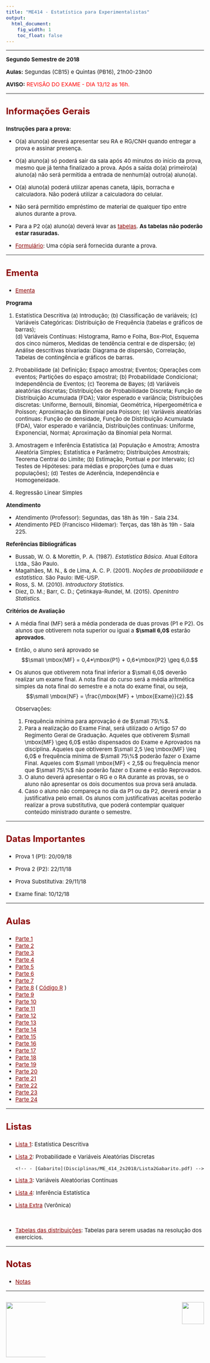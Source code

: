 ```yaml
---
title: "ME414 - Estatística para Experimentalistas"
output:
  html_document:
    fig_width: 1
    toc_float: false
---
```


<style type="text/css">
.nav.navbar-nav.navbar-right a {
    color: white;
}
.navbar {
  background-color:maroon;
  border-color:black;
}
.navbar-brand {
color:black!important;
}
body{ /* Normal  */
      font-size: 15px;
  }
h1.title {
  font-size: 30px;
}
h3 { /* Header 3 */
  font-size: 24px;
  color: DarkRed;
}
</style>

<style>
a:link {
    color: darkred;
}
a:visited {
    color: darkred;
}
a:hover {
    color: blue;
}
.column-f1{
  float: left;
  width: 20%;
  text-align: left;
}
.column-f2{
  float: right;
  width: 20%;
  text-align: right;
}
</style>

----

**Segundo Semestre de 2018**

**Aulas:** Segundas (CB15) e Quintas (PB16), 21h00-23h00 

**AVISO:**<span style="color:red"> REVISÃO DO EXAME - DIA 13/12 as 16h.  </span>

----

### **Informações Gerais**

**Instruções para a prova:**

- O(a) aluno(a) deverá apresentar seu RA e RG/CNH quando entregar a prova e assinar presença.

- O(a) aluno(a) só poderá sair da sala após 40 minutos do início da prova, mesmo que já tenha finalizado a prova. Após a saída do(a) primeiro(a) aluno(a) não será permitida a entrada de nenhum(a) outro(a) aluno(a).

- O(a) aluno(a) poderá utilizar apenas caneta, lápis, borracha e calculadora. Não poderá utilizar a calculadora do celular.

- Não será permitido empréstimo de material de qualquer tipo entre alunos durante a prova. 

- Para a P2 o(a) aluno(a) deverá levar as [tabelas](Disciplinas/ME_414_2s2018/Tabelas.pdf). **As tabelas não poderão estar rasuradas.** 

- [Formulário](Disciplinas/ME_414_2s2018/Formulario.pdf): Uma cópia será fornecida durante a prova.


----

### **Ementa**

- [Ementa](Disciplinas/ME_414_2s2018/Ementa.pdf)


**Programa**

  1. Estatística Descritiva
    (a) Introdução;
    (b) Classificação de variáveis;	
    (c) Variáveis Categóricas: Distribuição de Frequência (tabelas e gráficos de barras);	
    (d) Variáveis Contínuas: Histograma, Ramo e Folha, Box-Plot, Esquema dos cinco números, Medidas de tendência central e de dispersão;
    (e) Análise descritivas bivariada: Diagrama de dispersão, Correlação, Tabelas de contingência e gráficos de barras.

  2. Probabilidade
    (a) Definição; Espaço amostral; Eventos; Operações com eventos; Partições do espaço amostral;
    (b) Probabilidade Condicional; Independência de Eventos;
    (c) Teorema de Bayes;
    (d) Variáveis aleatórias discretas; Distribuições de Probabilidade Discreta; Função de Distribuição Acumulada (FDA); Valor esperado e variância; Distribuições discretas: Uniforme, Bernoulli, Binomial, Geométrica, Hipergeométrica e Poisson; Aproximação da Binomial pela Poisson;
    (e) Variáveis aleatórias continuas: Função de densidade, Função de Distribuição Acumulada (FDA), Valor esperado e variância, Distribuições continuas: Uniforme, Exponencial, Normal; Aproximação da Binomial pela Normal.

  3. Amostragem e Inferência Estatística
    (a) População e Amostra; Amostra Aleatória Simples; Estatística e Parâmetro; Distribuições Amostrais; Teorema Central do Limite;
    (b) Estimação, Pontual e por Intervalo;
    (c) Testes de Hipóteses: para médias e proporções (uma e duas populações);
    (d) Testes de Aderência, Independência e Homogeneidade.

  4. Regressão Linear Simples

**Atendimento**

- Atendimento (Professor): Segundas, das 18h às 19h - Sala 234.
- Atendimento PED (Francisco Hildemar): Terças, das 18h às 19h - Sala 225.

**Referências Bibliográficas**

- Bussab, W. O. \& Morettin, P. A. (1987). *Estatística Básica*. Atual Editora Ltda., São Paulo.
- Magalhães, M. N., \& de Lima, A. C. P. (2001). *Noções de probabilidade e estatística*. São Paulo: IME-USP.
- Ross, S. M. (2010). *Introductory Statistics.*
- Diez, D. M.; Barr, C. D.; Çetinkaya-Rundel, M. (2015). *OpenIntro Statistics.*


**Critérios de Avaliação**

- A média final (MF) será a média ponderada de duas provas (P1 e P2). Os alunos que obtiverem nota superior ou igual a **$\small 6,0$** estarão **aprovados**. 

- Então, o aluno será aprovado se
  $$\small \mbox{MF} = 0,4*\mbox{P1} + 0,6*\mbox{P2} \geq 6,0.$$

- Os alunos que obtiverem nota final inferior a $\small 6,0$ deverão realizar um exame final. A nota final do curso será a média aritmética simples da nota final do semestre e a nota do exame final, ou seja, 
$$\small \mbox{NF} = \frac{\mbox{MF} + \mbox{Exame}}{2}.$$

  Observações: 

  1. Frequência mínima para aprovação é de $\small 75\%$.
  2. Para a realização do Exame Final, será utilizado o Artigo 57 do Regimento Geral de Graduação. Aqueles que    obtiverem $\small \mbox{MF} \geq 6,0$ estão dispensados do Exame e Aprovados na disciplina. Aqueles que obtiverem $\small 2,5 \leq \mbox{MF} \leq 6,0$ e frequência mínima de $\small 75\%$ poderão fazer o Exame Final. Aqueles com $\small \mbox{MF} < 2,5$ ou frequência menor que $\small 75\%$ não poderão fazer o Exame e estão Reprovados.
  3. O aluno deverá apresentar o RG e o RA durante as provas, se o aluno não apresentar os dois documentos sua    prova será anulada.
  4. Caso o aluno não compareça no dia da P1 ou da P2, deverá enviar a justificativa pelo email. Os alunos com justificativas aceitas poderão realizar a prova substitutiva, que poderá contemplar qualquer conteúdo ministrado durante o semestre.

----

### **Datas Importantes**

- Prova 1 (P1): 	20/09/18	 

- Prova 2 (P2):   22/11/18	 

- Prova Substitutiva:	29/11/18 

- Exame final:        10/12/18 

---- 

### **Aulas**

- [Parte 1](Disciplinas/ME_414_2s2018/parte01/parte01.html)
- [Parte 2](Disciplinas/ME_414_2s2018/parte02/parte02.html)
- [Parte 3](Disciplinas/ME_414_2s2018/parte03/parte03.html)
- [Parte 4](Disciplinas/ME_414_2s2018/parte04/parte04.html)
- [Parte 5](Disciplinas/ME_414_2s2018/parte05/parte05.html)
- [Parte 6](Disciplinas/ME_414_2s2018/parte06/parte06.html)
- [Parte 7](Disciplinas/ME_414_2s2018/parte07/parte07.html)
- [Parte 8](Disciplinas/ME_414_2s2018/parte08/parte08.html) ( [Código R](Disciplinas/ME_414_2s2018/parte08/PortaDosDesesperados.R) )
- [Parte 9](Disciplinas/ME_414_2s2018/parte09/parte09.html)
- [Parte 10](Disciplinas/ME_414_2s2018/parte10/parte10.html)
- [Parte 11](Disciplinas/ME_414_2s2018/parte11/parte11.html)
- [Parte 12](Disciplinas/ME_414_2s2018/parte12/parte12.html)
- [Parte 13](Disciplinas/ME_414_2s2018/parte13/parte13.html)
- [Parte 14](Disciplinas/ME_414_2s2018/parte14/parte14.html)
- [Parte 15](Disciplinas/ME_414_2s2018/parte15/parte15.html)
- [Parte 16](Disciplinas/ME_414_2s2018/parte16/parte16.html)
- [Parte 17](Disciplinas/ME_414_2s2018/parte17/parte17.html)
- [Parte 18](Disciplinas/ME_414_2s2018/parte18/parte18.html)
- [Parte 19](Disciplinas/ME_414_2s2018/parte19/parte19.html)
- [Parte 20](Disciplinas/ME_414_2s2018/parte20/parte20.html)
- [Parte 21](Disciplinas/ME_414_2s2018/parte21/parte21.html)
- [Parte 22](Disciplinas/ME_414_2s2018/parte22/parte22.html)
- [Parte 23](Disciplinas/ME_414_2s2018/parte23/parte23.html)
- [Parte 24](Disciplinas/ME_414_2s2018/parte24/parte24.html)


---- 

### **Listas**

- [Lista 1](Disciplinas/ME_414_2s2018/Lista1.pdf): Estatística Descritiva

- [Lista 2](Disciplinas/ME_414_2s2018/Lista2.pdf): Probabilidade e Variáveis Aleatórias Discretas
      
      <!-- - [Gabarito](Disciplinas/ME_414_2s2018/Lista2Gabarito.pdf) -->

- [Lista 3](Disciplinas/ME_414_2s2018/Lista3.pdf): Variáveis Aleatóorias Contínuas

- [Lista 4](Disciplinas/ME_414_2s2018/Lista4.pdf): Inferência Estatística

- [Lista Extra](Disciplinas/ME_414_2s2018/ListaExtra_Veronica.pdf) (Verônica)

</br>

- [Tabelas das distribuições](Disciplinas/ME_414_2s2018/Tabelas.pdf): Tabelas para serem usadas na resolução dos exercícios. 
    
----

### **Notas**

      
- [Notas](Disciplinas/ME_414_2s2018/notas.html)
      
----

<div id="footer">
<p>
<div class="column-f1">
![](imagens/logo-unicamp1.png){width=150px}
</div>
<div class="column-f2">
![](imagens/logoimecc1.png){width=60px}
</div>
</p>
</div>